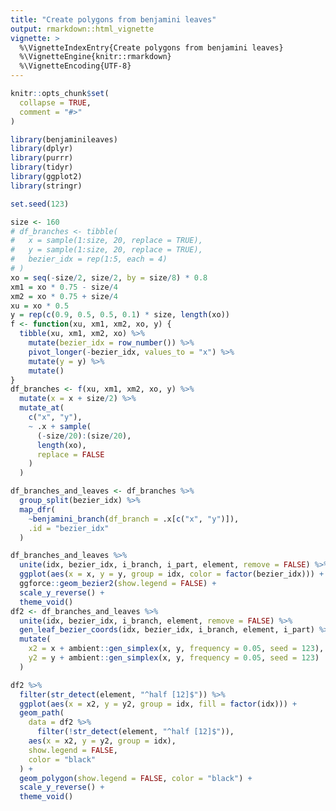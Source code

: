 ```yaml
---
title: "Create polygons from benjamini leaves"
output: rmarkdown::html_vignette
vignette: >
  %\VignetteIndexEntry{Create polygons from benjamini leaves}
  %\VignetteEngine{knitr::rmarkdown}
  %\VignetteEncoding{UTF-8}
---
```


```r
knitr::opts_chunk$set(
  collapse = TRUE,
  comment = "#>"
)
```

```r
library(benjaminileaves)
library(dplyr)
library(purrr)
library(tidyr)
library(ggplot2)
library(stringr)

set.seed(123)
```

```r
size <- 160
# df_branches <- tibble(
#   x = sample(1:size, 20, replace = TRUE), 
#   y = sample(1:size, 20, replace = TRUE), 
#   bezier_idx = rep(1:5, each = 4)
# )
xo = seq(-size/2, size/2, by = size/8) * 0.8
xm1 = xo * 0.75 - size/4
xm2 = xo * 0.75 + size/4
xu = xo * 0.5
y = rep(c(0.9, 0.5, 0.5, 0.1) * size, length(xo))
f <- function(xu, xm1, xm2, xo, y) {
  tibble(xu, xm1, xm2, xo) %>% 
    mutate(bezier_idx = row_number()) %>% 
    pivot_longer(-bezier_idx, values_to = "x") %>% 
    mutate(y = y) %>% 
    mutate()
}
df_branches <- f(xu, xm1, xm2, xo, y) %>% 
  mutate(x = x + size/2) %>% 
  mutate_at(
    c("x", "y"), 
    ~ .x + sample(
      (-size/20):(size/20), 
      length(xo), 
      replace = FALSE
    )
  )
```

```r
df_branches_and_leaves <- df_branches %>% 
  group_split(bezier_idx) %>% 
  map_dfr(
    ~benjamini_branch(df_branch = .x[c("x", "y")]),
    .id = "bezier_idx"
  )

df_branches_and_leaves %>%
  unite(idx, bezier_idx, i_branch, i_part, element, remove = FALSE) %>% 
  ggplot(aes(x = x, y = y, group = idx, color = factor(bezier_idx))) + 
  ggforce::geom_bezier2(show.legend = FALSE) +
  scale_y_reverse() +
  theme_void()
df2 <- df_branches_and_leaves %>%
  unite(idx, bezier_idx, i_branch, element, remove = FALSE) %>%
  gen_leaf_bezier_coords(idx, bezier_idx, i_branch, element, i_part) %>% 
  mutate(
    x2 = x + ambient::gen_simplex(x, y, frequency = 0.05, seed = 123),
    y2 = y + ambient::gen_simplex(x, y, frequency = 0.05, seed = 123)
  )

df2 %>% 
  filter(str_detect(element, "^half [12]$")) %>%
  ggplot(aes(x = x2, y = y2, group = idx, fill = factor(idx))) + 
  geom_path(
    data = df2 %>% 
      filter(!str_detect(element, "^half [12]$")), 
    aes(x = x2, y = y2, group = idx), 
    show.legend = FALSE, 
    color = "black"
  ) +
  geom_polygon(show.legend = FALSE, color = "black") +
  scale_y_reverse() +
  theme_void() 
```
